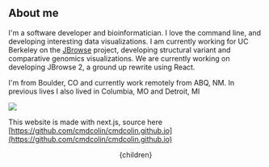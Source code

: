 


## About me

I'm a software developer and bioinformatician. I love the command line, and
developing interesting data visualizations. I am currently working for UC
Berkeley on the [JBrowse](https://jbrowse.org) project, developing structural
variant and comparative genomics visualizations. We are currently working on
developing JBrowse 2, a ground up rewrite using React.


I'm from Boulder, CO and currently work remotely from ABQ, NM. In previous
lives I also lived in Columbia, MO and Detroit, MI



![](/me2.jpg)


This website is made with next.js, source here
[https://github.com/cmdcolin/cmdcolin.github.io](https://github.com/cmdcolin/cmdcolin.github.io)


  <Head>
    <title>Misc scribblings - About me</title>
  </Head>
  <Layout>
    <Container>
      <Header/>
      <div className="tiny">
        {children}
      </div>
    </Container>
  </Layout>
</>


